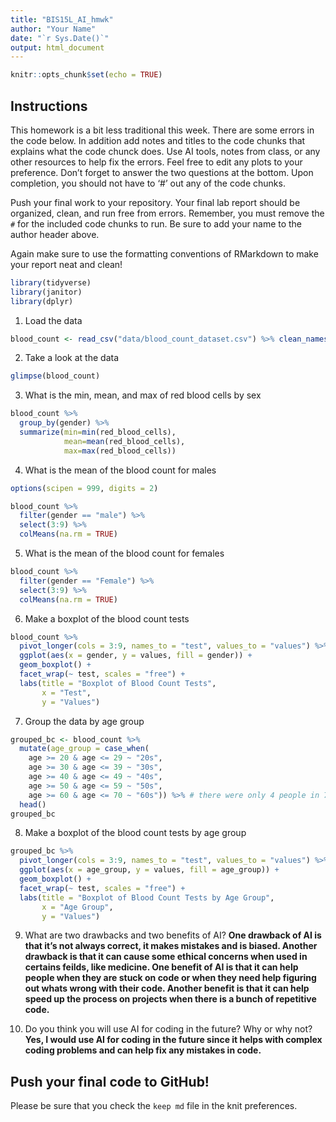 ```yaml
---
title: "BIS15L_AI_hmwk"
author: "Your Name"
date: "`r Sys.Date()`"
output: html_document
---
```


```r
knitr::opts_chunk$set(echo = TRUE)
```

## Instructions
This homework is a bit less traditional this week. There are some errors in the code below. In addition add notes and titles to the code chunks that explains what the code chunck does. Use AI tools, notes from class, or any other resources to help fix the errors. Feel free to edit any plots to your preference. Don't forget to answer the two questions at the bottom. Upon completion, you should not have to '#' out any of the code chunks.

Push your final work to your repository. Your final lab report should be organized, clean, and run free from errors. Remember, you must remove the `#` for the included code chunks to run. Be sure to add your name to the author header above.   

Again make sure to use the formatting conventions of RMarkdown to make your report neat and clean!  


```r
library(tidyverse)
library(janitor)
library(dplyr)
```


1. Load the data
```r
blood_count <- read_csv("data/blood_count_dataset.csv") %>% clean_names()
```

2. Take a look at the data
```r
glimpse(blood_count)
```

3. What is the min, mean, and max of red blood cells by sex
```r
blood_count %>% 
  group_by(gender) %>% 
  summarize(min=min(red_blood_cells),
            mean=mean(red_blood_cells),
            max=max(red_blood_cells))
```


4. What is the mean of the blood count for males
```r
options(scipen = 999, digits = 2)

blood_count %>%
  filter(gender == "male") %>%
  select(3:9) %>%
  colMeans(na.rm = TRUE)
```

5. What is the mean of the blood count for females
```r
blood_count %>%
  filter(gender == "Female") %>%
  select(3:9) %>%
  colMeans(na.rm = TRUE)
```


6. Make a boxplot of the blood count tests
```r
blood_count %>%
  pivot_longer(cols = 3:9, names_to = "test", values_to = "values") %>%
  ggplot(aes(x = gender, y = values, fill = gender)) +
  geom_boxplot() +
  facet_wrap(~ test, scales = "free") +
  labs(title = "Boxplot of Blood Count Tests",
       x = "Test",
       y = "Values")
```

7. Group the data by age group
```r
grouped_bc <- blood_count %>%
  mutate(age_group = case_when(
    age >= 20 & age <= 29 ~ "20s",
    age >= 30 & age <= 39 ~ "30s",
    age >= 40 & age <= 49 ~ "40s",
    age >= 50 & age <= 59 ~ "50s",
    age >= 60 & age <= 70 ~ "60s")) %>% # there were only 4 people in 70s, so I combined it with 60s
  head()
grouped_bc
```

8. Make a boxplot of the blood count tests by age group
```r
grouped_bc %>%
  pivot_longer(cols = 3:9, names_to = "test", values_to = "values") %>%
  ggplot(aes(x = age_group, y = values, fill = age_group)) +
  geom_boxplot() +
  facet_wrap(~ test, scales = "free") +
  labs(title = "Boxplot of Blood Count Tests by Age Group",
       x = "Age Group",
       y = "Values")
```

9. What are two drawbacks and two benefits of AI?
**One drawback of AI is that it's not always correct, it makes mistakes and is biased. Another drawback is that it can cause some ethical concerns when used in certains feilds, like medicine. One benefit of AI is that it can help people when they are stuck on code or when they need help figuring out whats wrong with their code. Another benefit is that it can help speed up the process on projects when there is a bunch of repetitive code.**

10. Do you think you will use AI for coding in the future? Why or why not?
**Yes, I would use AI for coding in the future since it helps with complex coding problems and can help fix any mistakes in code.**



## Push your final code to GitHub!
Please be sure that you check the `keep md` file in the knit preferences. 